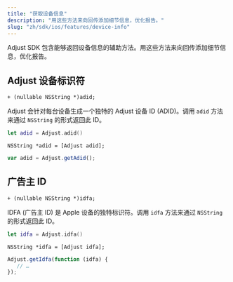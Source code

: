 ```yaml
---
title: "获取设备信息"
description: "用这些方法来向回传添加细节信息，优化报告。"
slug: "zh/sdk/ios/features/device-info"
---
```


Adjust SDK 包含能够返回设备信息的辅助方法。用这些方法来向回传添加细节信息，优化报告。

## Adjust 设备标识符

```objc
+ (nullable NSString *)adid;
```

Adjust 会针对每台设备生成一个独特的 Adjust 设备 ID \(ADID\)。调用 `adid` 方法来通过 `NSString` 的形式返回此 ID。

<Tabs>

 <Tab title="Swift" sync="swift">

```swift
let adid = Adjust.adid()
```

</Tab>

<Tab title="Objective-C" sync="objc">

```objc
NSString *adid = [Adjust adid];
```

</Tab>

<Tab title="Javascript" sync="js">

```js
var adid = Adjust.getAdid();
```

</Tab>

</Tabs>

## 广告主 ID

```objc
+ (nullable NSString *)idfa;
```

IDFA \(广告主 ID\) 是 Apple 设备的独特标识符。调用 `idfa` 方法来通过 `NSString` 的形式返回此 ID。

<Tabs>

 <Tab title="Swift" sync="swift">

```swift
let idfa = Adjust.idfa()
```

</Tab>

<Tab title="Objective-C" sync="objc">

```objc
NSString *idfa = [Adjust idfa];
```

</Tab>

<Tab title="Javascript" sync="js">

```js
Adjust.getIdfa(function (idfa) {
   // …
});
```

</Tab>

</Tabs>
